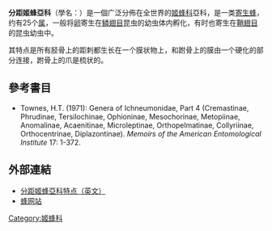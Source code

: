 {{Automatic taxobox
 | image =Ichneumonidae mating.jpg
 | image_width = 250px
 | image_caption = 正在交配的一种分距姬蜂亞科的蜂
 | taxon = Cremastinae
 | display_parents = 5
 | authority = [[Föerster|Föerster]], 1869
}}
'''分距姬蜂亞科'''（學名：{{lang|la|Cremastinae}}）是一個广泛分佈在全世界的[[姬蜂科|姬蜂科]]亞科，是一类[[寄生蜂|寄生蜂]]，约有25个[[属|属]]，一般将[[卵|卵]]寄生在[[鳞翅目|鳞翅目]]昆虫的幼虫体内孵化，有时也寄生在[[鞘翅目|鞘翅目]]的昆虫幼虫中。

其特点是所有胫骨上的距刺都生长在一个膜状物上，和跗骨上的膜由一个硬化的部分连接，跗骨上的爪是梳状的。

==參考書目==
*Townes, H.T. (1971): Genera of Ichneumonidae, Part 4 (Cremastinae, Phrudinae, Tersilochinae, Ophioninae, Mesochorinae, Metopiinae, Anomalinae, Acaenitinae, Microleptinae, Orthopelmatinae, Collyriinae, Orthocentrinae, Diplazontinae). ''Memoirs of the American Entomological Institute'' 17: 1-372.

==外部連結==
*[https://web.archive.org/web/20080610150454/http://bitkikorumamuzesi.netfirms.com/ichneumonidae_anahtar.htm#Cremastinae 分距姬蜂亞科特点（英文）]
*[http://www.waspweb.org/Ichneumonoidea/Ichneumonidae/Cremasitinae/index.htm  蜂网站]{{Dead link}}
{{Taxonbar|from=Q1946084}}

[[Category:姬蜂科|Category:姬蜂科]]